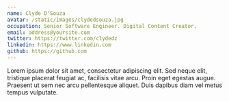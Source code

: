 ```yaml
---
name: Clyde D'Souza
avatar: /static/images/clydedsouza.jpg
occupation: Senior Software Engineer. Digital Content Creator.
email: address@yoursite.com
twitter: https://twitter.com/clydedz
linkedin: https://www.linkedin.com
github: https://github.com
---
```


Lorem ipsum dolor sit amet, consectetur adipiscing elit. Sed neque elit, tristique placerat feugiat ac, facilisis vitae arcu. Proin eget egestas augue. Praesent ut sem nec arcu pellentesque aliquet. Duis dapibus diam vel metus tempus vulputate.
